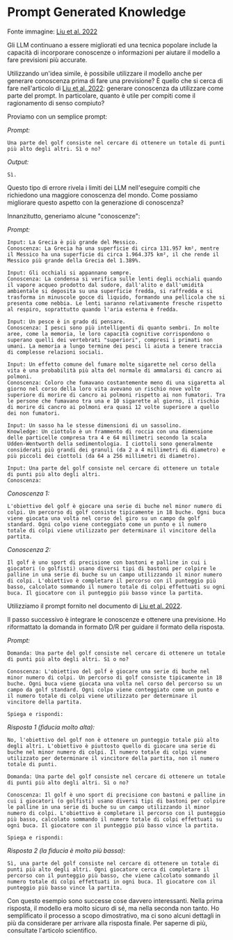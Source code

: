 # Prompt Generated Knowledge


<Screenshot src={GENKNOW} alt="GENKNOW" />

Fonte immagine: [Liu et al. 2022](https://arxiv.org/pdf/2110.08387.pdf)

Gli LLM continuano a essere migliorati ed una tecnica popolare include la capacità di incorporare conoscenze o informazioni per aiutare il modello a fare previsioni più accurate. 

Utilizzando un'idea simile, è possibile utilizzare il modello anche per generare conoscenza prima di fare una previsione? È quello che si cerca di fare nell'articolo di [Liu et al. 2022](https://arxiv.org/pdf/2110.08387.pdf): generare conoscenza da utilizzare come parte del prompt. In particolare, quanto è utile per compiti come il ragionamento di senso compiuto?

Proviamo con un semplice prompt:

*Prompt:*
```
Una parte del golf consiste nel cercare di ottenere un totale di punti più alto degli altri. Sì o no?
```

*Output:*
```
Sì.
```

Questo tipo di errore rivela i limiti dei LLM nell'eseguire compiti che richiedono una maggiore conoscenza del mondo. Come possiamo migliorare questo aspetto con la generazione di conoscenza?

Innanzitutto, generiamo alcune "conoscenze": 	

*Prompt:*
```
Input: La Grecia è più grande del Messico.
Conoscenza: La Grecia ha una superficie di circa 131.957 km², mentre il Messico ha una superficie di circa 1.964.375 km², il che rende il Messico più grande della Grecia del 1.389%.

Input: Gli occhiali si appannano sempre.
Conoscenza: La condensa si verifica sulle lenti degli occhiali quando il vapore acqueo prodotto dal sudore, dall'alito e dall'umidità ambientale si deposita su una superficie fredda, si raffredda e si trasforma in minuscole gocce di liquido, formando una pellicola che si presenta come nebbia. Le lenti saranno relativamente fresche rispetto al respiro, soprattutto quando l'aria esterna è fredda.

Input: Un pesce è in grado di pensare.
Conoscenza: I pesci sono più intelligenti di quanto sembri. In molte aree, come la memoria, le loro capacità cognitive corrispondono o superano quelli dei vertebrati "superiori", compresi i primati non umani. La memoria a lungo termine dei pesci li aiuta a tenere traccia di complesse relazioni sociali.

Input: Un effetto comune del fumare molte sigarette nel corso della vita è una probabilità più alta del normale di ammalarsi di cancro ai polmoni.
Conoscenza: Coloro che fumavano costantemente meno di una sigaretta al giorno nel corso della loro vita avevano un rischio nove volte superiore di morire di cancro ai polmoni rispetto ai non fumatori. Tra le persone che fumavano tra una e 10 sigarette al giorno, il rischio di morire di cancro ai polmoni era quasi 12 volte superiore a quello dei non fumatori.

Input: Un sasso ha le stesse dimensioni di un sassolino.
Knowledge: Un ciottolo è un frammento di roccia con una dimensione delle particelle compresa tra 4 e 64 millimetri secondo la scala Udden-Wentworth della sedimentologia. I ciottoli sono generalmente considerati più grandi dei granuli (da 2 a 4 millimetri di diametro) e più piccoli dei ciottoli (da 64 a 256 millimetri di diametro).

Input: Una parte del golf consiste nel cercare di ottenere un totale di punti più alto degli altri.
Conoscenza:
```

*Conoscenza 1:*
```
L'obiettivo del golf è giocare una serie di buche nel minor numero di colpi. Un percorso di golf consiste tipicamente in 18 buche. Ogni buca viene giocata una volta nel corso del giro su un campo da golf standard. Ogni colpo viene conteggiato come un punto e il numero totale di colpi viene utilizzato per determinare il vincitore della partita.
```

*Conoscenza 2:*
```
Il golf è uno sport di precisione con bastoni e palline in cui i giocatori (o golfisti) usano diversi tipi di bastoni per colpire le palline in una serie di buche su un campo utilizzando il minor numero di colpi. L'obiettivo è completare il percorso con il punteggio più basso, calcolato sommando il numero totale di colpi effettuati su ogni buca. Il giocatore con il punteggio più basso vince la partita.
```

Utilizziamo il prompt fornito nel documento di [Liu et al. 2022](https://arxiv.org/pdf/2110.08387.pdf).

Il passo successivo è integrare le conoscenze e ottenere una previsione. Ho riformattato la domanda in formato D/R per guidare il formato della risposta.

*Prompt:*
```
Domanda: Una parte del golf consiste nel cercare di ottenere un totale di punti più alto degli altri. Sì o no?

Conoscenza: L'obiettivo del golf è giocare una serie di buche nel minor numero di colpi. Un percorso di golf consiste tipicamente in 18 buche. Ogni buca viene giocata una volta nel corso del percorso su un campo da golf standard. Ogni colpo viene conteggiato come un punto e il numero totale di colpi viene utilizzato per determinare il vincitore della partita.

Spiega e rispondi:
```

*Risposta 1 (fiducia molto alta):*
```
No, l'obiettivo del golf non è ottenere un punteggio totale più alto degli altri. L'obiettivo è piuttosto quello di giocare una serie di buche nel minor numero di colpi. Il numero totale di colpi viene utilizzato per determinare il vincitore della partita, non il numero totale di punti.
```

```
Domanda: Una parte del golf consiste nel cercare di ottenere un totale di punti più alto degli altri. Sì o no?

Conoscenza: Il golf è uno sport di precisione con bastoni e palline in cui i giocatori (o golfisti) usano diversi tipi di bastoni per colpire le palline in una serie di buche su un campo utilizzando il minor numero di colpi. L'obiettivo è completare il percorso con il punteggio più basso, calcolato sommando il numero totale di colpi effettuati su ogni buca. Il giocatore con il punteggio più basso vince la partita.

Spiega e rispondi:
```

*Risposta 2 (la fiducia è molto più bassa):*
```
Sì, una parte del golf consiste nel cercare di ottenere un totale di punti più alto degli altri. Ogni giocatore cerca di completare il percorso con il punteggio più basso, che viene calcolato sommando il numero totale di colpi effettuati in ogni buca. Il giocatore con il punteggio più basso vince la partita.
```

Con questo esempio sono successe cose davvero interessanti. Nella prima risposta, il modello era molto sicuro di sé, ma nella seconda non tanto. Ho semplificato il processo a scopo dimostrativo, ma ci sono alcuni dettagli in più da considerare per arrivare alla risposta finale. Per saperne di più, consultate l'articolo scientifico.
